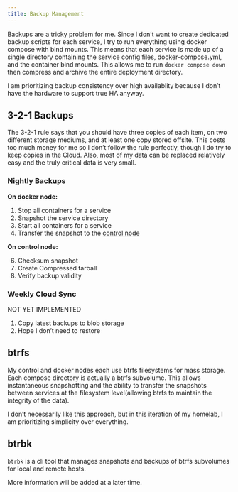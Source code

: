 ```yaml
---
title: Backup Management
---
```


Backups are a tricky problem for me. Since I don't want to create dedicated backup scripts for each service, I try to run everything using docker compose with bind mounts. This means that each service is made up of a single directory containing the service config files, docker-compose.yml, and the container bind mounts. This allows me to run `docker compose down` then compress and archive the entire deployment directory.

::: callout-note
I am prioritizing backup consistency over high availablity because I don't have the hardware to support true HA anyway.
:::

## 3-2-1 Backups

The 3-2-1 rule says that you should have three copies of each item, on two different storage mediums, and at least one copy stored offsite. This costs too much money for me so I don't follow the rule perfectly, though I do try to keep copies in the Cloud. Also, most of my data can be replaced relatively easy and the truly critical data is very small.

### Nightly Backups

**On docker node:** 

1. Stop all containers for a service
2. Snapshot the service directory
3. Start all containers for a service
4. Transfer the snapshot to the [control node](../nodes/controller/)

**On control node:**

6. Checksum snapshot
7. Create Compressed tarball
8. Verify backup validity

### Weekly Cloud Sync

::: callout-warning
NOT YET IMPLEMENTED
:::

1.  Copy latest backups to blob storage
2.  Hope I don't need to restore

## btrfs

My control and docker nodes each use btrfs filesystems for mass storage. Each compose directory is actually a btrfs subvolume. This allows instantaneous snapshotting and the ability to transfer the snapshots between services at the filesystem level(allowing btrfs to maintain the integrity of the data).

I don't necessarily like this approach, but in this iteration of my homelab, I am prioritizing simplicity over everything.

## btrbk

`btrbk` is a cli tool that manages snapshots and backups of btrfs subvolumes for local and remote hosts.

::: callout-note
More information will be added at a later time.
:::